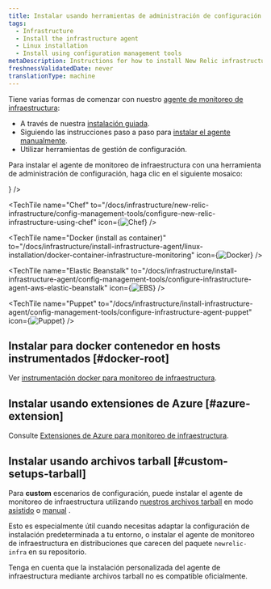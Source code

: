 ```yaml
---
title: Instalar usando herramientas de administración de configuración
tags:
  - Infrastructure
  - Install the infrastructure agent
  - Linux installation
  - Install using configuration management tools
metaDescription: Instructions for how to install New Relic infrastructure monitoring for Linux systems using configuration management tools.
freshnessValidatedDate: never
translationType: machine
---
```







Tiene varias formas de comenzar con nuestro [agente de monitoreo de infraestructura](/docs/infrastructure/infrastructure-monitoring/get-started/get-started-infrastructure-monitoring/):

* A través de nuestra [instalación guiada](/docs/new-relic-one/use-new-relic-one/cross-product-functions/install-configure/new-relic-guided-install-overview/).
* Siguiendo las instrucciones paso a paso para [instalar el agente manualmente](/docs/infrastructure/install-infrastructure-agent/linux-installation/install-infrastructure-monitoring-agent-linux#manual-install).
* Utilizar herramientas de gestión de configuración.

Para instalar el agente de monitoreo de infraestructura con una herramienta de administración de configuración, haga clic en el siguiente mosaico:

<TechTileGrid>
  <TechTile
    name="Ansible"
    to="/docs/infrastructure/new-relic-infrastructure/config-management-tools/configure-new-relic-infrastructure-using-ansible"
    icon={<img src={osAnsibleRed} alt="Ansible" variant="TechTile"/>}
  />

  <TechTile
    name="Chef"
    to="/docs/infrastructure/new-relic-infrastructure/config-management-tools/configure-new-relic-infrastructure-using-chef"
    icon={<img src={osChef} alt="Chef" variant="TechTile"/>}
  />

  <TechTile
    name="Docker (install as container)"
    to="/docs/infrastructure/install-infrastructure-agent/linux-installation/docker-container-infrastructure-monitoring"
    icon={<img src={osDocker} alt="Docker" variant="TechTile"/>}
  />

  <TechTile
    name="Elastic Beanstalk"
    to="/docs/infrastructure/install-infrastructure-agent/config-management-tools/configure-infrastructure-agent-aws-elastic-beanstalk"
    icon={<img src={osEbs} alt="EBS" variant="TechTile"/>}
  />

  <TechTile
    name="Puppet"
    to="/docs/infrastructure/install-infrastructure-agent/config-management-tools/configure-infrastructure-agent-puppet"
    icon={<img src={osPuppet} alt="Puppet" variant="TechTile"/>}
  />
</TechTileGrid>

## Instalar para docker contenedor en hosts instrumentados [#docker-root]

Ver [instrumentación docker para monitoreo de infraestructura](/docs/infrastructure/new-relic-infrastructure/data-instrumentation/docker-instrumentation-infrastructure).

## Instalar usando extensiones de Azure [#azure-extension]

Consulte [Extensiones de Azure para monitoreo de infraestructura](/docs/infrastructure/install-infrastructure-agent/linux-installation/azure-extensions-infrastructure).

## Instalar usando archivos tarball [#custom-setups-tarball]

Para <DoNotTranslate>**custom**</DoNotTranslate> escenarios de configuración, puede instalar el agente de monitoreo de infraestructura utilizando [nuestros archivos tarball](https://download.newrelic.com/infrastructure_agent/binaries/linux/) en modo [asistido](/docs/infrastructure/install-configure-manage-infrastructure/linux-installation/tarball-assisted-install-infrastructure-linux) o [manual](/docs/infrastructure/install-configure-manage-infrastructure/linux-installation/tarball-manual-install-infrastructure-linux) .

Esto es especialmente útil cuando necesitas adaptar la configuración de instalación predeterminada a tu entorno, o instalar el agente de monitoreo de infraestructura en distribuciones que carecen del paquete `newrelic-infra` en su repositorio.

<Callout variant="important">
  Tenga en cuenta que la instalación personalizada del agente de infraestructura mediante archivos tarball no es compatible oficialmente.
</Callout>